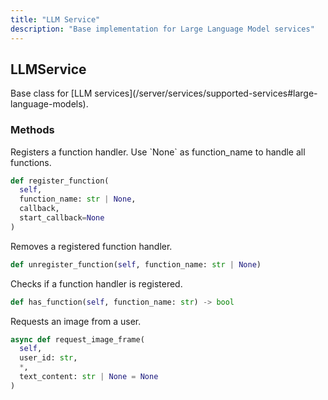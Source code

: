```yaml
---
title: "LLM Service"
description: "Base implementation for Large Language Model services"
---
```


## LLMService

<ResponseField name="LLMService" type="base class">
  Base class for [LLM
  services](/server/services/supported-services#large-language-models).
</ResponseField>

### Methods

<ResponseField name="register_function" type="method">
  Registers a function handler. Use `None` as function_name to handle all functions.

```python
def register_function(
  self,
  function_name: str | None,
  callback,
  start_callback=None
)
```

</ResponseField>

<ResponseField name="unregister_function" type="method">
  Removes a registered function handler.

```python
def unregister_function(self, function_name: str | None)
```

</ResponseField>

<ResponseField name="has_function" type="method">
  Checks if a function handler is registered.

```python
def has_function(self, function_name: str) -> bool
```

</ResponseField>

<ResponseField name="request_image_frame" type="async method">
  Requests an image from a user.

```python
async def request_image_frame(
  self,
  user_id: str,
  *,
  text_content: str | None = None
)
```

</ResponseField>
